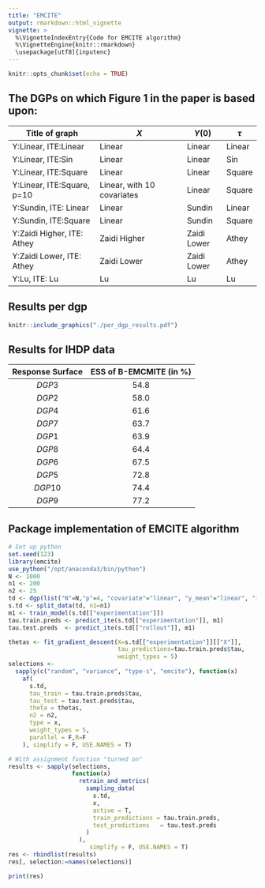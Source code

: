 ```yaml
---
title: "EMCITE"
output: rmarkdown::html_vignette
vignette: >
  %\VignetteIndexEntry{Code for EMCITE algorithm}
  %\VignetteEngine{knitr::rmarkdown}
  \usepackage[utf8]{inputenc}
---
```


```r
knitr::opts_chunk$set(echo = TRUE)
```

## The DGPs on which Figure 1 in the paper is based upon:

| Title of graph             | $X$                        | $Y(0)$      | $\tau$ |
|----------------------------|----------------------------|-------------|--------|
| Y:Linear, ITE:Linear       | Linear                     | Linear      | Linear |
| Y:Linear, ITE:Sin          | Linear                     | Linear      | Sin    |
| Y:Linear, ITE:Square       | Linear                     | Linear      | Square |
| Y:Linear, ITE:Square, p=10 | Linear, with 10 covariates | Linear      | Square |
| Y:Sundin, ITE: Linear      | Linear                     | Sundin      | Linear |
| Y:Sundin, ITE:Square       | Linear                     | Sundin      | Square |
| Y:Zaidi Higher, ITE: Athey | Zaidi Higher               | Zaidi Lower | Athey  |
| Y:Zaidi Lower, ITE: Athey  | Zaidi Lower                | Zaidi Lower | Athey  |
| Y:Lu, ITE: Lu              | Lu                         | Lu          | Lu     |

## Results per dgp

```r
knitr::include_graphics("./per_dgp_results.pdf")
```

## Results for IHDP data

| Response Surface | ESS of B-EMCMITE (in \%) |
|:----------------:|:------------------------:|
|     $D G P 3$    |           54.8           |
|     $D G P 2$    |           58.0           |
|     $D G P 4$    |           61.6           |
|     $D G P 7$    |           63.7           |
|     $D G P 1$    |           63.9           |
|     $D G P 8$    |           64.4           |
|     $D G P 6$    |           67.5           |
|     $D G P 5$    |           72.8           |
|    $D G P 10$    |           74.4           |
|     $D G P 9$    |           77.2           |


## Package implementation of EMCITE algorithm


```r
# Set up python
set.seed(123)
library(emcite)
use_python("/opt/anaconda3/bin/python")
N <- 1000
n1 <- 200
n2 <- 25
td <- dgp(list("N"=N,"p"=4, "covariate"="linear", "y_mean"="linear", "ite"="linear", "real"=F))
s.td <- split_data(td, n1=n1)
m1 <- train_model(s.td[["experimentation"]])
tau.train.preds <- predict_ite(s.td[["experimentation"]], m1)
tau.test.preds  <- predict_ite(s.td[["rollout"]], m1)

thetas <- fit_gradient_descent(X=s.td[["experimentation"]][["X"]],
                               tau_predictions=tau.train.preds$tau, 
                               weight_types = 5)
selections <-
  sapply(c("random", "variance", "type-s", "emcite"), function(x)
    af(
      s.td,
      tau_train = tau.train.preds$tau,
      tau_test = tau.test.preds$tau,
      theta = thetas,
      n2 = n2,
      type = x,
      weight_types = 5,
      parallel = F,R=F
    ), simplify = F, USE.NAMES = T)
```

```r
# With assignment function "turned on"
results <- sapply(selections,
                  function(x)
                    retrain_and_metrics(
                      sampling_data(
                        s.td,
                        x,
                        active = T,
                        train_predictions = tau.train.preds,
                        test_predictions   = tau.test.preds
                      )
                    ), 
                       simplify = F, USE.NAMES = T)
res <- rbindlist(results)
res[, selection:=names(selections)]
```
```r
print(res)
```

